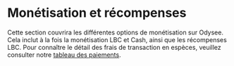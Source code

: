 # Monétisation et récompenses

Cette section couvrira les différentes options de monétisation sur Odysee. Cela inclut à la fois la monétisation LBC et Cash, ainsi que les récompenses LBC.
Pour connaître le détail des frais de transaction en espèces, veuillez consulter notre [tableau des paiements](https://help.odysee.tv/fr/payments-chart/).

<CategoryCards/>
